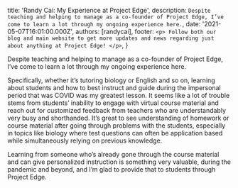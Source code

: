 
  title: 'Randy Cai: My Experience at Project Edge',
  description: `Despite teaching and helping to manage as a co-founder of Project Edge, I’ve come to learn a lot through my ongoing experience here.`,
  date: '2021-05-07T16:01:00.000Z',
  authors: [randycai],
  footer: `
    <p>
      Follow both our blog and main website to get more updates and news regarding just about anything at Project Edge!
    </p>
  `,
}

Despite teaching and helping to manage as a co-founder of Project Edge, I’ve come to learn a lot through my ongoing experience here. 

<!--more-->

Specifically, whether it’s tutoring biology or English and so on, learning about students and how to best instruct and guide during the impersonal period that was COVID was my greatest lesson. It seems like a lot of trouble stems from students’ inability to engage with virtual course material and reach out for customized feedback from teachers who are understandably very busy and shorthanded. It’s great to see understanding of homework or course material after going through problems with the students, especially in topics like biology where test questions can often be application based while simultaneously relying on previous knowledge. 

Learning from someone who’s already gone through the course material and can give personalized instruction is something very valuable, during the pandemic and beyond, and I’m glad to provide that to students through Project Edge. 



